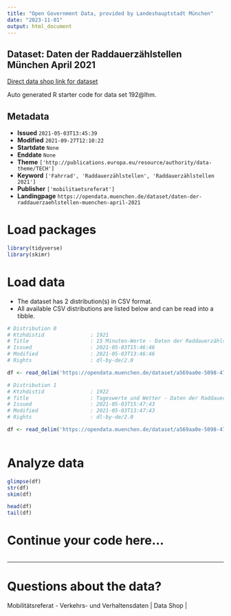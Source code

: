 ```yaml
---
title: "Open Government Data, provided by Landeshauptstadt München"
date: "2023-11-01"
output: html_document
---
```


## Dataset: Daten der Raddauerzählstellen München April 2021

[Direct data shop link for dataset](https://opendata.muenchen.de/dataset/daten-der-raddauerzaehlstellen-muenchen-april-2021)

Auto generated R starter code for data set 192@lhm.

## Metadata

- **Issued** `2021-05-03T13:45:39`
- **Modified** `2021-09-27T12:10:22`
- **Startdate** `None`
- **Enddate** `None`
- **Theme** `['http://publications.europa.eu/resource/authority/data-theme/TECH']`
- **Keyword** `['Fahrrad', 'Raddauerzählstellen', 'Raddauerzählstellen 2021']`
- **Publisher** `['mobilitaetsreferat']`
- **Landingpage** `https://opendata.muenchen.de/dataset/daten-der-raddauerzaehlstellen-muenchen-april-2021`


# Load packages

```r

library(tidyverse)
library(skimr)

```

# Load data

-   The dataset has 2 distribution(s) in CSV format.
-   All available CSV distributions are listed below and can be read into a tibble.

```r

# Distribution 0
# Ktzhdistid               : 1921
# Title                    : 15 Minuten-Werte - Daten der Raddauerzählstellen München April 2021
# Issued                   : 2021-05-03T15:46:46
# Modified                 : 2021-05-03T13:46:46
# Rights                   : dl-by-de/2.0

df <- read_delim('https://opendata.muenchen.de/dataset/a569aa0e-5098-4701-8101-2e715b628f41/resource/4d38fbe0-1e64-4677-b16a-11b80a9a6d06/download/rad20210415min.csv')

# Distribution 1
# Ktzhdistid               : 1922
# Title                    : Tageswerte und Wetter - Daten der Raddauerzählstellen München April 2021
# Issued                   : 2021-05-03T15:47:43
# Modified                 : 2021-05-03T13:47:43
# Rights                   : dl-by-de/2.0

df <- read_delim('https://opendata.muenchen.de/dataset/a569aa0e-5098-4701-8101-2e715b628f41/resource/8f9a0723-a70c-4f5a-b42a-58d88baffd32/download/rad202104tage.csv')



```

# Analyze data

```r

glimpse(df)
str(df)
skim(df)

head(df)
tail(df)

```

# Continue your code here...

```r

```

------------------------------------------------------------------------

# Questions about the data?

Mobilitätsreferat - Verkehrs- und Verhaltensdaten | Data Shop | 
